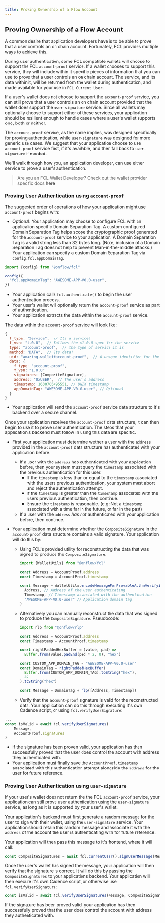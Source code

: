 ```yaml
---
title: Proving Ownership of a Flow Account
---
```


## Proving Ownership of a Flow Account

A common desire that application developers have is to be able to prove that a
user controls an on chain account. Fortunately, FCL provides multiple ways to
achieve this.

During user authentication, some FCL compatible wallets will choose to support
the FCL `account-proof` service. If a wallet chooses to support this service,
they will include within it specific pieces of information that you can use to
prove that a user controls an on chain account. The service, and its data within
it, will be returned from the wallet during authentication, and made available
for your use in `FCL Current User`.

If a user's wallet does not choose to support the `account-proof` service, you
can still prove that a user controls an on chain account provided that the
wallet does support the `user-signature` service. Since all wallets may
optionally choose to support either of these services, your application should
be resilient enough to handle cases where a user's wallet supports one, both or
neither.

The `account-proof` service, as the name implies, was designed specifically for
proving authentication, while `user-signature` was designed for more generic use
cases. We suggest that your application choose to use `account-proof` service
first, if it's available, and then fall back to `user-signature` if needed.

We'll walk through how you, an application developer, can use either service to
prove a user's authentication.

> Are you an FCL Wallet Developer? Check out the wallet provider specific docs
> [here](https://github.com/onflow/fcl-js/tree/master/packages/fcl/src/wallet-provider-spec/provable-authn.md)

### Proving User Authentication using `account-proof`

The suggested order of operations of how your application might use
`account-proof` begins with:

- Optional: Your application may choose to configure FCL with an application
  specific Domain Separation Tag. A custom configured Domain Separation Tag helps scope the cryptographic proof
  generated for the `account-proof` service to your application. A Domain Separation Tag is a valid string less 
  than 32 bytes long. (Note, inclusion of a Domain Separation Tag does not help to prevent Man-in-the-middle attacks.)
  Your application can specify a custom Domain Separation Tag via `config.fcl.appDomainTag`.

```javascript
import {config} from "@onflow/fcl"

config({
  "fcl.appDomainTag": "AWESOME-APP-V0.0-user",
})
```

- Your application calls `fcl.authenticate()` to begin the user authentication
  process.
- Your user's wallet will optionally return the `account-proof` service as part
  of authentication.
- Your application extracts the data within the `account-proof` service.

The data within the `account-proof` service will look like:

```javascript
{
  f_type: "Service",  // Its a service!
  f_vsn: "1.0.0",  // Follows the v1.0.0 spec for the service
  type: "account-proof",  // the type of service it is
  method: "DATA",  // Its data!
  uid: "amazing-wallet#account-proof",  // A unique identifier for the service
  data: {
    f_type: "account-proof",
    f_vsn: "1.0.0"
    signatures: [CompositeSignature],
    address: "0xUSER",  // The user's address
    timestamp: 1630705495551, // UNIX timestamp
    appDomainTag: "AWESOME-APP-V0.0-user", // Optional
  }
}
```

- Your application will send the `account-proof` service data structure to it's
  backend over a secure channel.

Once your application receives the `account-proof` data structure, it can then
begin to use it to prove user authentication. The steps that your application's
backend must follow in using this data are specific.

- First your application must determine wether a user with the `address`
  provided in the `account-proof` data structure has authenticated with your
  application before.

  - If a user with the `address` has authenticated with your application
    before, then your system must query the `timestamp` associated with the
    previous authentication for this user.
    - If the `timestamp` is less than or equal to the `timestamp` associated
      with the users previous authentication, your system must abort and
      reject the authentication attempt.
    - If the `timestamp` is greater than the `timestamp` associated with the
      users previous authentication, then continue.
    - Ensure the `timestamp` is reasonable. (e.g: Not a `timestamp`
      associated with a time far in the future, or far in the past)
  - If a user with the `address` _has not_ authenticated with your application
    before, then continue.

- Your application must determine whether the `CompositeSignature` in the
  `account-proof` data structure contains a valid signature. Your application
  will do this by:

  - Using FCL's provided utility for reconstructing the data that was signed
    to produce the `CompositeSignature`:

    ```javascript
    import {WalletUtils} from "@onflow/fcl"

    const Address = AccountProof.address
    const Timestamp = AccountProof.timestamp

    const Message = WalletUtils.encodeMessageForProvableAuthnVerifying(
      Address, // Address of the user authenticating
      Timestamp, // Timestamp associated with the authentication
      "AWESOME-APP-V0.0-user" // Application domain tag
    )
    ```

  - Alternatively you can manually reconstruct the data that was signed to produce the
    `CompositeSignature`. Pseudocode:

    ```javascript
    import rlp from "@onflow/rlp"

    const Address = AccountProof.address
    const Timestamp = AccountProof.timestamp

    const rightPaddedHexBuffer = (value, pad) =>
      Buffer.from(value.padEnd(pad * 2, 0), "hex")

    const CUSTOM_APP_DOMAIN_TAG = "AWESOME-APP-V0.0-user"
    const DomainTag = rightPaddedHexBuffer(
      Buffer.from(CUSTOM_APP_DOMAIN_TAG).toString("hex"),
      32
    ).toString("hex")

    const Message = DomainTag + rlp([Address, Timestamp])
    ```

  - Verify that the `account-proof` signature is valid for the reconstructed
    data. Your application can do this through executing it's own Cadence
    script, or using `fcl.verifyUserSignature`:

```javascript
...
const isValid = await fcl.verifyUserSignatures(
    Message,
    AccountProof.signatures
)
```

- If the signature has been proven valid, your application has then successfully
  proved that the user does control the account with address they authenticated
  with.
- Your application must finally save the `AccountProof.timestamp` associated
  with this authentication attempt alongside the `address` for the user for
  future reference.

### Proving User Authentication using `user-signature`

If your user's wallet does not return the the FCL `account-proof` service, your
application can still prove user authentication using the `user-signature`
service, as long as it is supported by your user's wallet.

Your application's backend must first generate a random message for the user to
sign with their wallet, using the `user-signature` service. Your application
should retain this random message and associate it with the `address` of the
account the user is authenticating with for future reference.

Your application will then pass this message to it's frontend, where it will
call:

```javascript
const CompositeSignatures = await fcl.currentUser().signUserMessage(Message)
```

Once the user's wallet has signed the message, your application will then verify
that the signature is correct. It will do this by passing the
`CompositeSignatures` to your applications backend. Your application will then
execute it's own Cadence script, or otherwise use `fcl.verifyUserSignature`:

```javascript
const isValid = await fcl.verifyUserSignatures(Message, CompositeSignatures)
```

If the signature has been proved valid, your application has then successfully
proved that the user does control the account with address they authenticated
with.

